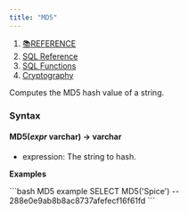 ```yaml
---
title: "MD5"
---
```


1. [📚REFERENCE](/reference)
2. [SQL Reference](/reference/sql-reference)
3. [SQL Functions](/reference/sql-reference/all-functions)
4. [Cryptography](/reference/sql-reference/all-functions/cryptography)

Computes the MD5 hash value of a string.

### Syntax

#### MD5(*expr* varchar) → varchar

* expression: The string to hash.

**Examples**

<CodeGroup>
  ```bash MD5 example
  SELECT MD5('Spice')
  -- 288e0e9ab8b8ac8737afefecf16f61fd
  ```
</CodeGroup>
